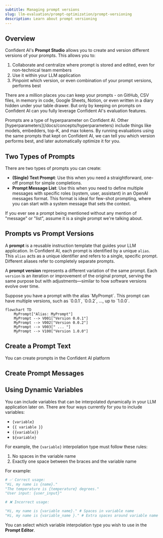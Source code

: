 ```yaml
---
subtitle: Managing prompt versions
slug: llm-evaluation/prompt-optimization/prompt-versioning
description: Learn about prompt versioning
---
```


## Overview

Confident AI's **Prompt Studio** allows you to create and version different versions of your prompts. This allows you to:

1. Collaborate and centralize where prompt is stored and edited, even for non-technical team members
2. Use it within your LLM application
3. Pinpoint which version, or even combination of your prompt versions, performs best

There are a million places you can keep your prompts - on GitHub, CSV files, in memory in code, Google Sheets, Notion, or even written in a diary hidden under your table drawer. But only by keeping on prompts on Confident AI can you fully leverage Confident AI's evaluation features.

<Note>
  Prompts are a type of hyperparameter on Confident AI. Other
  [hyperparameters](/docs/concepts/hyperparameters) include things like models,
  embedders, top-K, and max tokens. By running evaluations using the same
  prompts that kept on Confident AI, we can tell you which version performs
  best, and later automatically optimize it for you.
</Note>

## Two Types of Prompts

There are two types of prompts you can create:

- **(Single) Text Prompt**: Use this when you need a straightforward, one-off prompt for simple completions.
- **Prompt Message List**: Use this when you need to define multiple messages with specific roles (system, user, assistant) in an OpenAI messages format. This format is ideal for few-shot prompting, where you can start with a system message that sets the context.

<Tip>
  If you ever see a prompt being mentioned without any mention of "message" or
  "list", assume it is a single prompt we're talking about.
</Tip>

## Prompts vs Prompt Versions

A **prompt** is a reusable instruction template that guides your LLM application. In Confident AI, each prompt is identified by a unique `alias`. This `alias` acts as a unique identifier and refers to a single, specific prompt. Different aliases refer to completely separate prompts.

A **prompt version** represents a different variation of the same prompt. Each `version` is an iteration or improvement of the original prompt, serving the same purpose but with adjustments—similar to how software versions evolve over time.

<Info title="Example">
Suppose you have a prompt with the alias `MyPrompt`. This prompt can have multiple versions, such as `0.0.1`, `0.0.2`, ..., up to `1.0.0`.

```mermaid
flowchart TD
    MyPrompt["Alias: MyPrompt"]
    MyPrompt --> V001["Version 0.0.1"]
    MyPrompt --> V002["Version 0.0.2"]
    MyPrompt --> V003[" ... "]
    MyPrompt --> V100["Version 1.0.0"]
```

</Info>

## Create a Prompt Text

You can create prompts in the Confident AI platform

## Create Prompt Messages

## Using Dynamic Variables

You can include variables that can be interpolated dynamically in your LLM application later on. There are four ways currently for you to include variables:

- `{variable}`
- `{{ variable }}`
- `{{variable}}`
- `${variable}`

For example, the `{variable}` interpolation type must follow these rules:

1. No spaces in the variable name
2. Exactly one space between the braces and the variable name

For example:

```python
# ✅ Correct usage:
"Hi, my name is {name}."
"The temperature is {temperature} degrees."
"User input: {user_input}"

# ❌ Incorrect usage:

"Hi, my name is {variable name}." # Spaces in variable name
"Hi, my name is {variable_name }." # Extra spaces around variable name

```

You can select which variable interpolation type you wish to use in the **Prompt Editor**.

```

```